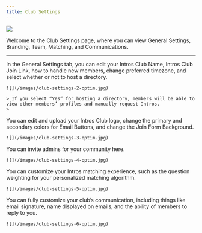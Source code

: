 ```yaml
---
title: Club Settings
---
```

![](/images/club-settings-1-optim.jpg)

Welcome to the Club Settings page, where you can view General Settings, Branding, Team, Matching, and Communications. 

---

<Tabs>
  <Tab title="General Settings">
    In the General Settings tab, you can edit your Intros Club Name, Intros Club Join Link, how to handle new members, change preferred          timezone, and select whether or not to host a directory.

    ![](/images/club-settings-2-optim.jpg)

    > If you select “Yes” for hosting a directory, members will be able to view other members’ profiles and manually request Intros.
    > 
  </Tab>
  <Tab title="Branding">
    You can edit and upload your Intros Club logo, change the primary and secondary colors for Email Buttons, and change the Join Form           Background. 

    ![](/images/club-settings-3-optim.jpg)
  </Tab>
  <Tab title="Team">
    You can invite admins for your community here. 

    ![](/images/club-settings-4-optim.jpg)
  </Tab>
  <Tab title="Matching">
    You can customize your Intros matching experience, such as the question weighting for your personalized matching algorithm.

    ![](/images/club-settings-5-optim.jpg)
  </Tab>
  <Tab title="Communications">
    You can fully customize your club’s communication, including things like email signature, name displayed on emails, and the ability of       members to reply to you. 

    ![](/images/club-settings-6-optim.jpg)
  </Tab>
</Tabs>

